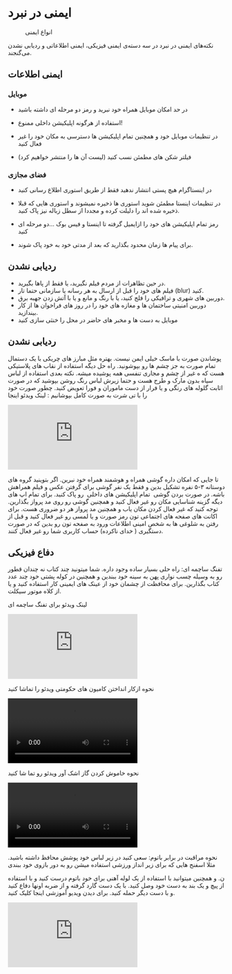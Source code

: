 <!-- ---
title: ایمنی | برای ایران
draft: true
lastmod: 2023-03-10T19:32:17.114Z
--- -->


<Head>
  <title>ایمنی | برای ایران</title>
</Head>

# ایمنی در نبرد

<figure>
  <img className="w-6/10 mx-auto" src="/images/safety-graph.svg" alt="" />
  <figcaption>انواع ایمنی</figcaption>
</figure>

نکته‌های ایمنی در نبرد در سه دسته‌ی ایمنی فیزیکی، ایمنی اطلاعاتی و ردیابی نشدن می‌گنجند.

## ایمنی اطلاعات

### موبایل

- در حد امکان موبایل همراه خود نبرید و رمز دو مرحله ای داشته باشید

- استفاده از هرگونه اپلیکیشن داخلی ممنوع!

- در تنظیمات موبایل خود و همچنین تمام اپلیکیشن ها دسترسی به مکان خود را غیر فعال کنید

- فیلتر شکن های مطمئن نسب کنید (لیست آن ها را منتشر خواهیم کرد)

### فضای مجازی

- در اینستاگرام هیچ پستی انتشار ندهید فقط از طریق استوری اطلاع رسانی کنید

- در تنظیمات اینستا مطمئن شوید استوری ها ذخیره نمیشوند و استوری هایی که قبلا ذخیره شده اند را دلیلت کرده و مجددا از سطل زباله نیز پاک کنید.

- رمز تمام اپلیکیشن های خود را ازایمیل گرفته تا اینستا و فیس بوک ...دو مرحله ای کنید

- برای پیام ها زمان محدود بگذارید که بعد از مدتی خود به خود پاک شوند.

## ردیابی نشدن

<ul className="list-none grid gap-6 grid-min-col-15rem p-0">
  <li className=" p-6 b-1 b-gray5 rd-xl  before:( block mb-4  text-4xl) bf-i-mdi-video-off-outline">
    در حین تظاهرات از مردم فیلم نگیرید، یا فقط از پاها بگیرید.
  </li>
  <li className=" p-6 b-1 b-gray5 rd-xl  before:( block mb-4 text-4xl)  bf-i-mdi-blur">
    فیلم های خود را قبل از ارسال به هر رسانه‌ یا سازمانی حتما تار (blur) کنید.
  </li>
  <li className="  p-6 b-1 b-gray5 rd-xl before:( block mb-4 text-4xl ) bf-i-mdi-security-camera-off">
    دوربین های شهری و ترافیکی را فلج کنید، یا با رنگ و مانع و یا با آتش زدن جهبه برق.
  </li>
  <li className=" p-6 b-1 b-gray5 rd-xl  before:( block mb-4 text-4xl ) bf-i-mdi-webcam-off ">
    دوربین امنیتی ساختمان ها و مغازه های خود را در روز های فراخوان ها از کار بیندازید.
  </li>
  <li className=" p-6 b-1 b-gray5 rd-xl  before:( block mb-4 text-4xl ) bf-i-mdi-incognito-off ">
    موبایل به دست ها و مخبر های حاضر در محل را خنثی سازی کنید
  </li>
</ul>

## ردیابی نشدن

پوشاندن صورت با ماسک خیلی ایمن نیست. بهتره مثل مبارز های چریکی با یک دستمال تمام صورت به جز چشم ها رو بپوشونید. راه حل دیگه استفاده از نقاب های پلاستیکی هست که ه غیر از چشم و مجاری تنفسی همه پوشیده میشه. نکته بعدی استفاده از لباس سیاه بدون مارک و طرح هست و حتما زیرش لباس رنگ روشن بپوشید که در صورت اثابت گلوله های رنگی و یا فرار از دست ماموران و فورا تعویض کنید.
چطور صورت خود را با تی شرت به صورت کامل بپوشانیم : لینک ویدئو اینجا

<iframe
  src="https://www.youtube-nocookie.com/embed/4xA2Osjkzlk"
  title="YouTube video player"
  frameborder="0"
  allow="accelerometer; autoplay; clipboard-write; encrypted-media; gyroscope; picture-in-picture; web-share"
  allowfullscreen
></iframe>

تا جایی که امکان داره گوشی همراه و هوشمند همراه خود نبرین. اگر بتوینید گروه های دوستانه ۳-۵ نفره تشکیل بدین و فقط یک نفر گوشی برای گرفتن عکس و فیلم همراهش باشه. در صورت بردن گوشی  تمام اپلیکیشن های داخلی  رو پاک کنید. برای تمام اپ های دیگه گزینه شناسایی مکان رو غیر فعال کنید و همچنین گوشی رو روی مد پرواز بگذارین. توجه کنید که غیر فعال کردن مکان یاب و همچنین مد پرواز هر دو ضروری هست. برای اکانت های صفحه های اجتماعی تون رمز صورت و یا لمسی رو غیر فعال کنید و قبل از رفتن به شلوغی ها به شخص امینی اطلاعات ورود به صفحه تون رو بدین که در صورت دستگیری ( خدای ناکرده) حساب کاربری شما رو غیر فعال کنند.

## دفاع فیزیکی

تفنگ ساچمه ای: راه حلی بسیار ساده وجود داره. شما میتونید چند کتاب نه چندان قطور رو به وسیله چسب نواری پهن به سینه خود ببندین و همچنین در کوله پشتی خود چند عدد کتاب بگذارین. برای محافظت از چشمان خود از عینک های ایمینی کار استفاده کنید و یا از کلاه موتور سیکلت.

لینک ویدئو برای تفنگ ساچمه ای

<iframe
  src="https://www.youtube-nocookie.com/embed/YzOvx4M6hY0"
  title="YouTube video player"
  frameborder="0"
  allow="accelerometer; autoplay; clipboard-write; encrypted-media; gyroscope; picture-in-picture; web-share"
  allowfullscreen
></iframe>

نحوه ازکار انداختن کامیون های حکومتی ویدئو را تماشا کنید

<video className="w-full max-h-20rem rd-xl" src="/videos/stop-trucks.mp4" controls></video>

نحوه خاموش کردن گاز اشک آور ویدئو رو تما شا کنید

<video className="w-full max-h-20rem rd-xl" src="/videos/tear-gas.mp4" controls></video>

نحوه مراقبت در برابر باتوم: سعی کنید در زیر لباس خود پوشش محافظ داشته باشید. مثلا اسفنج هایی که برای زیر انداز ورزشی استفاده میشن رو به دور بازوی خود ببندی

ن. و همچنین میتوانید با استفاده از یک لوله آهنی برای خود باتوم درست کنید و با استفاده از پیچ و یک بند به دست خود وصل کنید. با یک دست گارد گرفته و از ضربه اونها دفاع کنید و با دست دیگر حمله کنید. برای دیدن ویديو آموزشی اینجا کلیک کنید.

<iframe
  src="https://www.youtube-nocookie.com/embed/8eapmK_rCP8"
  title="YouTube video player"
  frameborder="0"
  allow="accelerometer; autoplay; clipboard-write; encrypted-media; gyroscope; picture-in-picture; web-share"
  allowfullscreen
></iframe>
